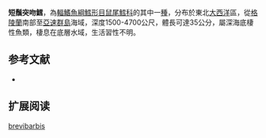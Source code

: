 {{Speciesbox
| name = 短鬚突吻鱈
| status = NE
| status_system = iucn3.1
| trend = unknow
| genus = Coryphaenoides
| species = brevibarbis
| authority = [[Goode_&_Bean|Goode & Bean]], 1896
| synonyms = *''Chalinura brevibarbis'',Goode & Bean, 1896
}}
'''短鬚突吻鱈'''，為[[輻鰭魚綱|輻鰭魚綱]][[鱈形目|鱈形目]][[鼠尾鱈科|鼠尾鱈科]]的其中一[[種|種]]，分布於東北[[大西洋|大西洋]]區，從[[格陵蘭|格陵蘭]]南部至[[亞速群島|亞速群島]]海域，深度1500-4700公尺，體長可達35公分，屬深海底棲性魚類，棲息在底層水域，生活習性不明。

==参考文献==
*{{FishBase_species|genus=Coryphaenoides|species=brevibarbis|year=2015|month=12}}

== 扩展阅读 ==
{{refbegin}}
{{wikispecies-inline|Coryphaenoides brevibarbis短鬚突吻鱈}}
{{refend}}
{{Taxonbar|from=Q2461659}}

[[Category:突吻鱈屬|brevibarbis]]


{{鱈形目小作品}}